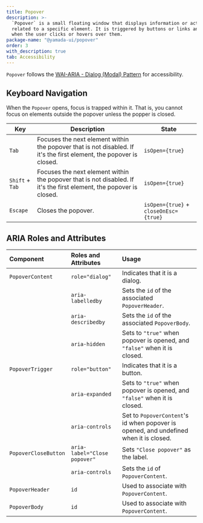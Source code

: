 ```yaml
---
title: Popover
description: >-
  `Popover` is a small floating window that displays information or actions
  related to a specific element. It is triggered by buttons or links and appears
  when the user clicks or hovers over them.
package-name: "@yamada-ui/popover"
order: 3
with_description: true
tab: Accessibility
---
```


`Popover` follows the [WAI-ARIA - Dialog (Modal) Pattern](https://www.w3.org/WAI/ARIA/apg/patterns/dialog-modal/) for accessibility.

## Keyboard Navigation

When the `Popover` opens, focus is trapped within it. That is, you cannot focus on elements outside the popover unless the popper is closed.

| Key             | Description                                                                                                         | State                                 |
| --------------- | ------------------------------------------------------------------------------------------------------------------- | ------------------------------------- |
| `Tab`           | Focuses the next element within the popover that is not disabled. If it's the first element, the popover is closed. | `isOpen={true}`                       |
| `Shift` + `Tab` | Focuses the next element within the popover that is not disabled. If it's the first element, the popover is closed. | `isOpen={true}`                       |
| `Escape`        | Closes the popover.                                                                                                 | `isOpen={true}` + `closeOnEsc={true}` |

## ARIA Roles and Attributes

| Component            | Roles and Attributes         | Usage                                                                                 |
| :------------------- | :--------------------------- | :------------------------------------------------------------------------------------ |
| `PopoverContent`     | `role="dialog"`              | Indicates that it is a dialog.                                                        |
|                      | `aria-labelledby`            | Sets the `id` of the associated `PopoverHeader`.                                      |
|                      | `aria-describedby`           | Sets the `id` of the associated `PopoverBody`.                                        |
|                      | `aria-hidden`                | Sets to `"true"` when popover is opened, and `"false"` when it is closed.             |
| `PopoverTrigger`     | `role="button"`              | Indicates that it is a button.                                                        |
|                      | `aria-expanded`              | Sets to `"true"` when popover is opened, and `"false"` when it is closed.             |
|                      | `aria-controls`              | Set to `PopoverContent`'s id when popover is opened, and undefined when it is closed. |
| `PopoverCloseButton` | `aria-label="Close popover"` | Sets `"Close popover"` as the label.                                                  |
|                      | `aria-controls`              | Sets the `id` of `PopoverContent`.                                                    |
| `PopoverHeader`      | `id`                         | Used to associate with `PopoverContent`.                                              |
| `PopoverBody`        | `id`                         | Used to associate with `PopoverContent`.                                              |

